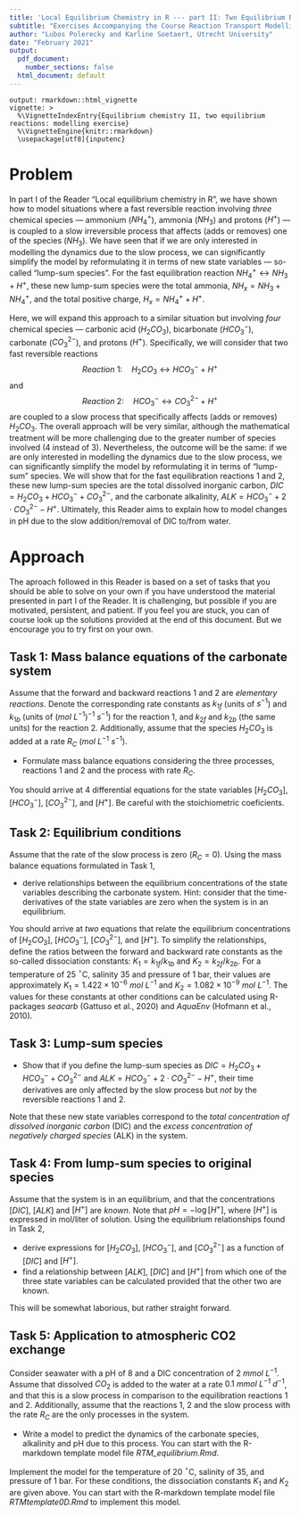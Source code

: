 ```yaml
---
title: 'Local Equilibrium Chemistry in R --- part II: Two Equilibrium Reactions'
subtitle: "Exercises Accompanying the Course Reaction Transport Modelling in the Hydrosphere"
author: "Lubos Polerecky and Karline Soetaert, Utrecht University"
date: "February 2021"
output:
  pdf_document:
    number_sections: false
  html_document: default
---
```


```echo
output: rmarkdown::html_vignette
vignette: >
  %\VignetteIndexEntry{Equilibrium chemistry II, two equilibrium reactions: modelling exercise}
  %\VignetteEngine{knitr::rmarkdown}
  \usepackage[utf8]{inputenc}
```

# Problem

In part I of the Reader "Local equilibrium chemistry in R", we have shown how to model situations where a fast reversible reaction involving *three* chemical species --- ammonium ($NH_4^+$), ammonia ($NH_3$) and protons ($H^+$) --- is coupled to a slow irreversible process that affects (adds or removes) one of the species ($NH_3$). We have seen that if we are only interested in modelling the dynamics due to the slow process, we can significantly simplify the model by reformulating it in terms of new state variables --- so-called "lump-sum species". For the fast equilibration reaction $NH_4^+ \leftrightarrow NH_3 + H^+$, these new lump-sum species were the total ammonia, $NH_x = NH_3 + NH_4^+$, and the total positive charge, $H_x = NH_4^+ + H^+$.

Here, we will expand this approach to a similar situation but involving *four* chemical species --- carbonic acid ($H_2CO_3$), bicarbonate ($HCO_3^-$), carbonate ($CO_3^{2-}$), and protons ($H^+$). Specifically, we will consider that two fast reversible reactions\footnote{In this analysis, we will neglect dissociation of water, $H_2O \leftrightarrow H^+ + OH^-$.}
$$Reaction~1: \quad H_2CO_3\leftrightarrow HCO_3^- + H^+$$
and
$$Reaction~2: \quad HCO_3^- \leftrightarrow CO_3^{2-} + H^+$$
are coupled to a slow process that specifically affects (adds or removes) $H_2CO_3$.\footnote{This process could be, for example, the addition of $H_2CO_3$ due to the exchange with atmospheric CO$_2$ or due to the mineralization of organic matter. Note that each of these processes is already a two-step process: the addition of CO$_2$ to water, which is a slow irreversible process, followed by a chemical reaction $CO_2 + H_2O \leftrightarrow H_2CO_3$, which is a fast reversible process. However, because the rate of the overall process is limited by the rate of the slow process, we can consider the net effect of these two processes to be a slow addition of $H_2CO_3$. Depending on the perspective, and given the reactions 1 and 2, one can also consider it as a slow addition of $HCO_3^- + H^+$ or $CO_3^{2-} + 2H^+$. However, here we will consider $H_2CO_3$ as the added species.} The overall approach will be very similar, although the mathematical treatment will be more challenging due to the greater number of species involved (4 instead of 3). Nevertheless, the outcome will be the same: if we are only interested in modelling the dynamics due to the slow process, we can significantly simplify the model by reformulating it in terms of "lump-sum" species. We will show that for the fast equilibration reactions 1 and 2, these new lump-sum species are the total dissolved inorganic carbon, $DIC = H_2CO_3  + HCO_3^- + CO_3^{2-}$, and the carbonate alkalinity, $ALK = HCO_3^- + 2\cdot CO_3^{2-} - H^+$. Ultimately, this Reader aims to explain how to model changes in pH due to the slow addition/removal of DIC to/from water.

# Approach

The aproach followed in this Reader is based on a set of tasks that you should be able to solve on your own if you have understood the material presented in part I of the Reader. It is challenging, but possible if you are motivated, persistent, and patient. If you feel you are stuck, you can of course look up the solutions provided at the end of this document. But we encourage you to try first on your own.


## Task 1: Mass balance equations of the carbonate system

Assume that the forward and backward reactions 1 and 2 are *elementary reactions*. Denote the corresponding rate constants as $k_{1f}$ (units of $s^{-1}$) and $k_{1b}$ (units of $(mol~L^{-1})^{-1}~s^{-1}$) for the reaction 1, and $k_{2f}$ and $k_{2b}$ (the same units) for the reaction 2. Additionally, assume that the species $H_2CO_3$ is added at a rate $R_C$ ($mol~L^{-1}~s^{-1}$).

* Formulate mass balance equations considering the three processes, reactions 1 and 2 and the process with rate $R_C$. 

You should arrive at 4 differential equations for the state variables $[H_2CO_3]$, $[HCO_3^-]$, $[CO_3^{2-}]$, and $[H^+]$. Be careful with the stoichiometric coeficients.

## Task 2: Equilibrium conditions

Assume that the rate of the slow process is zero ($R_C=0$). Using the mass balance equations formulated in Task 1, 

* derive relationships between the equilibrium concentrations of the state variables describing the carbonate system. Hint: consider that the time-derivatives of the state variables are zero when the system is in an equilibrium.

You should arrive at *two* equations that relate the equilibrium concentrations of [$H_2CO_3$], [$HCO_3^-$], [$CO_3^{2-}$], and [$H^+$]. To simplify the relationships, define the ratios between the forward and backward rate constants as the so-called dissociation constants: $K_1 = k_{1f}/k_{1b}$ and $K_2 = k_{2f}/k_{2b}$. For a temperature of 25 $^\circ$C, salinity 35 and pressure of 1 bar, their values are approximately $K_1 = 1.422\times10^{-6}~mol~L^{-1}$ and $K_2=1.082\times10^{-9}~mol~L^{-1}$. The values for these constants at other conditions can be calculated using R-packages *seacarb* (Gattuso et al., 2020) and *AquaEnv* (Hofmann et al., 2010).

## Task 3: Lump-sum species

* Show that if you define the lump-sum species as $DIC = H_2CO_3  + HCO_3^- + CO_3^{2-}$ and $ALK = HCO_3^- + 2\cdot CO_3^{2-} - H^+$, their time derivatives 
are only affected by the slow process but *not* by the reversible reactions 1 and 2. 

Note that these new state variables correspond to the *total concentration of dissolved inorganic carbon* (DIC) and the *excess concentration of negatively charged species* (ALK) in the system. 

## Task 4: From lump-sum species to original species

Assume that the system is in an equilibrium, and that the concentrations $[DIC]$, $[ALK]$ and $[H^+]$ are *known*. Note that $pH = -\log{[H^+]}$, where $[H^+]$ is expressed in mol/liter of solution. Using the equilibrium relationships found in Task 2, 

* derive expressions for $[H_2CO_3]$, $[HCO_3^-]$, and $[CO_3^{2-}]$ as a function of $[DIC]$ and $[H^+]$.
* find a relationship between $[ALK]$, $[DIC]$ and $[H^+]$ from which one of the three state variables can be calculated provided that the other two are known.

This will be somewhat laborious, but rather straight forward. 

## Task 5: Application to atmospheric CO2 exchange
Consider seawater with a pH of 8 and a DIC concentration of $2~mmol~L^{-1}$. Assume that dissolved $CO_2$ is added to the water at a rate $0.1~mmol~L^{-1}~d^{-1}$, and that this is a slow process in comparison to the equilibration reactions 1 and 2. Additionally, assume that the reactions 1, 2 and the slow process with the rate $R_C$ are the only processes in the system.

* Write a model to predict the dynamics of the carbonate species, alkalinity and pH due to this process. You can start with the R-markdown template model file *RTM_equilibrium.Rmd*.\footnote{You can obtain this file from Rstudio: File $\rightarrow$ new File $\rightarrow$ Rmarkdown $\rightarrow$ from template $\rightarrow$ RTM\_equilibrium. Save this file under a different name, do not forget to change the heading of this file.}

Implement the model for the temperature of 20 $^\circ$C, salinity of 35, and pressure of 1 bar. For these conditions, the dissociation constants $K_1$ and $K_2$ are given above. You can start with the R-markdown template model file *RTMtemplate0D.Rmd* to implement this model.\footnote{You can obtain this file from Rstudio: File $\rightarrow$ new File $\rightarrow$ Rmarkdown $\rightarrow$ from template $\rightarrow$ RTMtemplate0D. Save this file under a different name, do not forget to change the heading of this file.}

